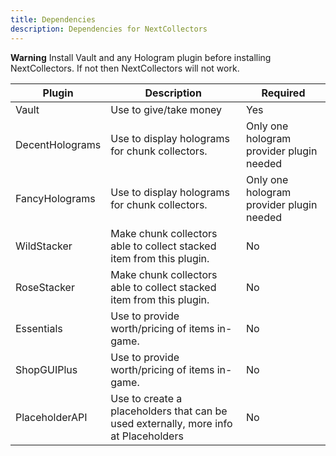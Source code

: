 ```yaml
---
title: Dependencies
description: Dependencies for NextCollectors
---
```


<Callout type="warning">**Warning** Install Vault and any Hologram plugin before installing NextCollectors. 
If not then NextCollectors will not work.</Callout>

| Plugin | Description | Required |
|--------|-------------|----------|
| Vault | Use to give/take money | Yes
| DecentHolograms | Use to display holograms for chunk collectors. | Only one hologram provider plugin needed
| FancyHolograms | Use to display holograms for chunk collectors. | Only one hologram provider plugin needed
| WildStacker | Make chunk collectors able to collect stacked item from this plugin. | No |
| RoseStacker | Make chunk collectors able to collect stacked item from this plugin. |No
| Essentials | Use to provide worth/pricing of items in-game. | No
| ShopGUIPlus | Use to provide worth/pricing of items in-game. | No
| PlaceholderAPI | Use to create a placeholders that can be used externally, more info at Placeholders | No
